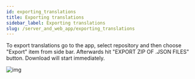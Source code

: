 ```yaml
---
id: exporting_translations
title: Exporting translations
sidebar_label: Exporting translations
slug: /server_and_web_app/exporting_translations
---
```


To export translations go to the app, select repository and then choose "Export" item from side bar.
Afterwards hit "EXPORT ZIP OF .JSON FILES" button. Download will start immediately.

![img](../../static/img/docs/server_and_web_app/export_translations.png)

